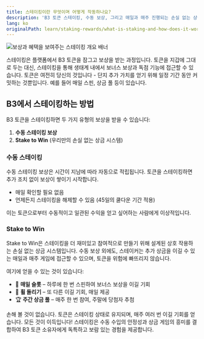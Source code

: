 ```yaml
---
title: 스테이킹이란 무엇이며 어떻게 작동하나요?
description: 'B3 토큰 스테이킹, 수동 보상, 그리고 매일과 매주 진행되는 손실 없는 상금 시스템인 Stake to Win에 대해 알아보세요'
lang: ko
originalPath: learn/staking-rewards/what-is-staking-and-how-does-it-work.mdx
---
```

<Frame>
<img src="https://s3.amazonaws.com/helpscout.net/docs/assets/685306b72e0550277aa9250e/images/687f92cc965d8266feba1f1b/file-V8sNxNEWAe.png" alt="보상과 혜택을 보여주는 스테이킹 개요 배너" />
</Frame>

스테이킹은 플랫폼에서 B3 토큰을 잠그고 보상을 받는 과정입니다. 토큰을 지갑에 그대로 두는 대신, 스테이킹을 통해 생태계 내에서 보너스 보상과 독점 기능에 접근할 수 있습니다. 토큰은 여전히 당신의 것입니다 - 단지 추가 가치를 얻기 위해 일정 기간 동안 커밋하는 것뿐입니다. 예를 들어 매일 스핀, 상금 풀 등이 있습니다.

## B3에서 스테이킹하는 방법

B3 토큰을 스테이킹하면 두 가지 유형의 보상을 받을 수 있습니다:

1. **수동 스테이킹 보상**
2. **Stake to Win** (우리만의 손실 없는 상금 시스템)

### 수동 스테이킹

수동 스테이킹 보상은 시간이 지남에 따라 자동으로 적립됩니다. 토큰을 스테이킹하면 추가 조치 없이 보상이 쌓이기 시작합니다.

- 매일 확인할 필요 없음
- 언제든지 스테이킹을 해제할 수 있음 (45일의 쿨다운 기간 적용)

이는 토큰으로부터 수동적이고 일관된 수익을 얻고 싶어하는 사람에게 이상적입니다.

### Stake to Win

Stake to Win은 스테이킹을 더 재미있고 참여적으로 만들기 위해 설계된 상호 작용하는 손실 없는 상금 시스템입니다. 수동 보상 외에도, 스테이커는 추가 상금을 이길 수 있는 매일과 매주 게임에 접근할 수 있으며, 토큰을 위험에 빠뜨리지 않습니다.

여기에 얻을 수 있는 것이 있습니다:

- 🎰 **매일 슬롯** – 하루에 한 번 스핀하여 보너스 보상을 이길 기회
- 🎡 **휠 돌리기** – 또 다른 이길 기회, 매일 제공  
- 🏆 **주간 상금 풀** – 매주 한 번 참여, 주말에 당첨자 추첨

<Check>
손해 볼 것이 없습니다. 토큰은 스테이킹 상태로 유지되며, 매주 여러 번 이길 기회를 얻습니다. 모든 것이 이득입니다!
</Check>

<Info>
스테이킹은 수동 수입의 안정성과 상금 게임의 흥미를 결합하여 B3 토큰 소유자에게 독특하고 보람 있는 경험을 제공합니다.
</Info>

